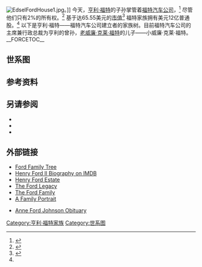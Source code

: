 {{roughtranslation|time=2015-03-25T14:19:01+00:00}}
[[File:EdselFordHouse1.jpg|thumb]]。]]
今天，[[亨利·福特|亨利·福特]]的子孙掌管着[[福特汽车公司|福特汽车公司]]，<ref name="#1">{{Cite web |url=http://www.forbes.com/sites/joannmuller/2010/12/02/ford-familys-stake-is-smaller-but-theyre-richer-and-remain-firmly-in-control/ |title=Ford Family's Stake Is Smaller, But They're Richer And Still Firmly In Control |accessdate=2015-03-25 |archive-date=2017-08-17 |archive-url=https://web.archive.org/web/20170817041825/https://www.forbes.com/sites/joannmuller/2010/12/02/ford-familys-stake-is-smaller-but-theyre-richer-and-remain-firmly-in-control/ |dead-url=no }}</ref> 尽管他们只有2%的所有权。<ref>{{Cite web |url=http://www.forbes.com/sites/joannmuller/2011/04/01/ford-family-shuffles-wealth/ |title=Ford Family Shuffles Wealth |accessdate=2015-03-25 |archive-date=2018-01-03 |archive-url=https://web.archive.org/web/20180103212124/https://www.forbes.com/sites/joannmuller/2011/04/01/ford-family-shuffles-wealth/ |dead-url=no }}</ref> 基于达65.55美元的[[市值|市值]]<ref>{{Cite web |url=http://quotes.wsj.com/F |title=The Wall Street Journal - Ford Motor Company (F) |access-date=2015-03-25 |archive-date=2019-11-01 |archive-url=https://web.archive.org/web/20191101032252/https://quotes.wsj.com/F |dead-url=no }}</ref> 福特家族拥有美元12亿普通股。<ref name="#1"/> 以下是亨利·福特——福特汽车公司建立者的家族树。目前福特汽车公司的主席兼行政总裁为亨利的曾孙，[[老威廉·克莱·福特|老威廉·克莱·福特]]的儿子——小威廉·克莱·福特。
__FORCETOC__

==世系图==

{{chart/start|style=font: 85% sans-serif;width:intrinsic;width:-moz-max-content;width:-webkit-max-content;width:max-content;}}
{{chart | | | | | | | | | | | | | | | | | Is |Is=艾萨克·福特<br>1749—?}}
{{chart | | | | | | | | | | | | | | | | | |!}}
{{chart | | | | | | | | | | | | | | | | | Wl |y| Rb |Wl=威廉·福特<br>1775—1818?</small>|Rb=丽贝卡·詹宁斯<br>1776—1851}}
{{chart | | | | | | | | | | | | | | | | | |,|-|^|-|v|-|-|-|-|-|-|-|v|-|-|-|v|-|-|-|.}}
{{chart | | | | | | | | | | | | | | | | | Sa | | Jo |y| Ts | | Hr | | Ro | | Gg |Sa=塞缪尔·福特<br>c.1792—1842|Jo=约翰·福特<br>c.1799—1864</small>|Ts=托马西娜·史密斯<br>1803—1847|Hr=亨利·福特|Ro=罗伯特·福特<br>1803—1877|Gg=乔治·福特<br>c.1811—1863}}
{{chart | | | | | | | | | | | | | | | | | |,|-|-|-|v|-|^|-|-|-|-|-|v|-|-|-|v|-|-|-|v|-|-|-|v|-|-|-|.}}
{{chart | | | | | | | | | | | | | | | | | Rb | | Wl |y| Ml | |Ja | | Hr | | Ma | | Ns | | Sm |Rb=丽贝卡·福特<br>1825—1895|Wl=[[威廉·福特|威廉·福特]]<br>1826-1905|Ml=玛丽·利特格特·欧亨<br>c.1839—1876|Ja=简·福特<br>1829—1851|Hr=亨利·福特<br>c.1830—1901|Ma=玛丽·福特<br>c.1832—1882|Ns=南希·福特<br>1834-1920|Sm=塞缪尔·福特<br>1837-1884}}
{{chart | | | | | | | | | | | | | | | | | | | |,|-|-|-|^|-|-|-|v|-|-|-|v|-|-|-|v|-|-|-|v|-|-|-|.}}
{{chart | | | | | | | | | | | | | | | | | | | Hr |y| Cl | | Jo | | Mg | | Ja | | Wl | | Ro |Hr='''[[亨利·福特|亨利·福特]]<br>1863—1947|Cl=克拉拉·简·布莱恩特<br>1866—1950|Jo=约翰·福特<br>c.1865—1927|Mg=玛格丽特·福特<br>1867—1960|Ja=简·福特<br>c.1869—1906|Wl=威廉·福特<br>1873—1934|Ro=罗伯特·福特<br>1871—1875}}
{{chart | | | | | | | | | | | | | | | | | | | | | |!}}
{{chart | | | | | | | | | | | | | | | | | | | | | Ed |y| El | | | | | | | | | | | | | | | | Ha |y| Ep |Ed=[[埃德塞尔·福特|埃德塞尔·福特]]<br>1893-1943|El=埃莉诺·洛西恩·克莱<br>1896-1976)|Ha=[[小哈维·S·费尔斯通|小哈维·S·费尔斯通]]<br>1898-1973|Ep=伊丽莎白·帕克<br>1897-1990}}
{{chart | | | |,|-|-|-|-|-|-|-|-|-|v|-|-|-|-|-|-|-|-|-|^|-|v|-|-|-|-|-|-|-|-|-|-|-|-|-|-|-|.| | | |!}}
{{chart | | | Hr |y| An | | | | Bs |y| Ed | | | | | | Js |y| Wt | | | | | | | | | | Wl |y| Mp |Hr=[[亨利·福特二世|亨利·福特二世]]<br>1917-1987|An=安妮·麦克唐纳<br>1919-1996|Bs=老本森·福特<br>1919-1978|Ed=伊迪丝·麦克诺顿<br>1920-1980|Js=约瑟芬·克莱·福特<br>1923-2005|Wt=沃尔特·布尔·福特二世<br>1920-1991|Wl=[[老威廉·克莱·福特|老威廉·克莱·福特]]<br>1925-2014|Mp=玛莎·帕克·费尔斯通<br>1925-}}
{{chart | |,|-|-|-|+|-|-|-|.| | | |,|-|^|-|.| | | |,|-|-|-|v|-|^|-|v|-|-|-|.| | | |,|-|-|-|v|-|^|-|v|-|-|-|.| }}
{{chart | Cl | | An | | Ed | | Bs | | La | | Wt | | El | | Js | | Al | | Ms | | Sl | | Wl | | Es |Cl=夏洛特·M·福特<br>1941-|An=安妮·福特<br>1943-|Ed=[[埃德塞尔·福特二世|埃德塞尔·福特二世]]<br>1948-|Bs=小本森·福特<br>1949-|La=林恩·福特<br>1951-|Wt=沃尔特·布尔·福特三世<br>1943—2010|El=埃莉诺·克莱·福特<br>1946-|Js=约瑟芬·克莱·福特<br>1949-|Al=[[阿尔弗雷德·福特|阿尔弗雷德·福特]]<br>1950-|Ms=玛莎·帕克·福特<br>1948-|Sl=希拉·费尔斯通·福特<br>1951-|Wl=[[小威廉·克莱·福特|小威廉·克莱·福特]]<br>1957-|Es=伊丽莎白·哈德森·福特<br>1961-}}
{{chart | |!| | | | | | | | | | | | }}
{{chart | Ea | | | | | | | | | | | | | |Ea=[[埃莉娜·福特|埃琳娜·安妮·福特]]<br>1966-}}
{{chart/end}}

==参考资料==
{{Reflist}}

==另请参阅==
*{{Cite book|author=Wilson, Richard Guy|title=America's Castles: The Auto Baron Estates|year=2000|publisher=A&E Television Network|isbn=}}
*{{Cite book|author=Bridenstine, James|title=Edsel and Eleanor Ford House|year=1989|publisher=Wayne State University Press|isbn=0-8143-2161-5}}
*{{Cite book|author=Lewis, David|title=The Public Image of Henry Ford: An American Folk Hero and His Company|url=https://archive.org/details/publicimageofhen0000lewi_q8o6|year=1976|publisher=Wayne State University Press|isbn=9780814318928}}

==外部链接==
* [http://info.detnews.com/graphics/2007/ford_family_tree_050807.pdf Ford Family Tree] {{Webarchive|url=https://wayback.archive-it.org/all/20070926065617/http://info.detnews.com/graphics/2007/ford_family_tree_050807.pdf |date=2007-09-26 }}
* [http://www.imdb.com/name/nm1307381/bio Henry Ford II Biography on IMDB] {{Wayback|url=http://www.imdb.com/name/nm1307381/bio |date=20120507020150 }}
* [https://web.archive.org/web/20061210114514/http://www.henryfordestate.org/fordfamily.html Henry Ford Estate]
* [http://www.businessweek.com/1998/39/b3597003.htm  The Ford Legacy] {{Wayback|url=http://www.businessweek.com/1998/39/b3597003.htm |date=20080105031354 }}
* [http://www.fordhouse.org/History/The+Ford+Family-13.html The Ford Family] {{Wayback|url=http://www.fordhouse.org/History/The+Ford+Family-13.html |date=20201202212255 }}
* [http://www.fordhouse.org/History/A+Family+Portrait-15.html A Family Portrait] {{Wayback|url=http://www.fordhouse.org/History/A+Family+Portrait-15.html |date=20190909134935 }}
<!-- dullbot see if you send me a message again for editing out this 404 link * [http://media.ford.com/newsroom/release_display.cfm?release=3380 Henry Ford II Obituary] -->
* [http://select.nytimes.com/gst/abstract.html?res=F70B13FC395D0C728FDDAA0894DE494D81 Anne Ford Johnson Obituary]

{{DEFAULTSORT:Ford, Henry, Family Tree}}
[[Category:亨利·福特家族|Category:亨利·福特家族]]
[[Category:世系图|Category:世系图]]